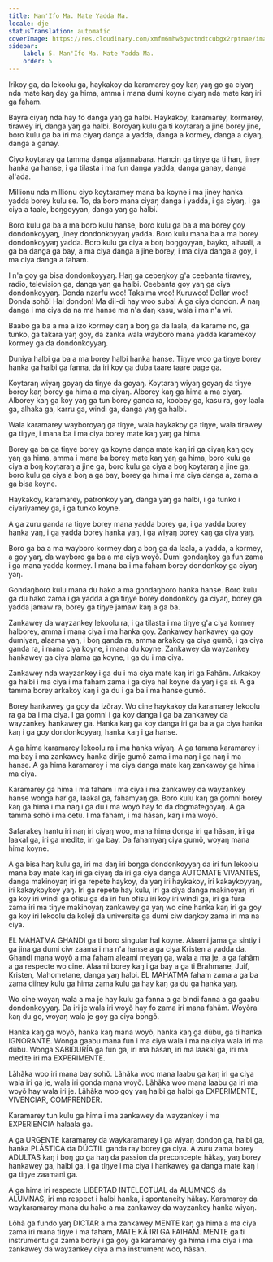 ```yaml
---
title: Man'Ifo Ma. Mate Yadda Ma.
locale: dje
statusTranslation: automatic
coverImage: https://res.cloudinary.com/xmfm6mhw3gwctndtcubgx2rptnae/image/upload/v1740337243/small_cover_educacion_fundamental_a051170f1c.webp
sidebar:
    label: 5. Man'Ifo Ma. Mate Yadda Ma.
    order: 5
---
```

Irikoy ga, da lekoolu ga, haykakoy da karamarey goy kaŋ yaŋ go ga ciyaŋ nda mate kaŋ day ga hima, amma i mana dumi koyne ciyaŋ nda mate kaŋ iri ga faham.

Bayra ciyaŋ nda hay fo danga yaŋ ga halbi. Haykakoy, karamarey, kormarey, tirawey iri, danga yaŋ ga halbi. Boroyaŋ kulu ga ti koytaraŋ a jine borey jine, boro kulu ga ba iri ma ciyaŋ danga a yadda, danga a kormey, danga a ciyaŋ, danga a ganay.

Ciyo koytaray ga tamma danga aljannabara. Hanciŋ ga tiŋye ga ti han, jiney hanka ga hanse, i ga tilasta i ma fun danga yadda, danga ganay, danga al'ada.

Millionu nda millionu ciyo koytaramey mana ba koyne i ma jiney hanka yadda borey kulu se. To, da boro mana ciyaŋ danga i yadda, i ga ciyaŋ, i ga ciya a taale, boŋgoyyan, danga yaŋ ga halbi.

Boro kulu ga ba a ma boro kulu hanse, boro kulu ga ba a ma borey goy dondonkoyyaŋ, jiney dondonkoyyaŋ yadda. Boro kulu mana ba a ma borey dondonkoyyaŋ yadda. Boro kulu ga ciya a boŋ boŋgoyyan, bayko, alhaali, a ga ba danga ga bay, a ma ciya danga a jine borey, i ma ciya danga a goy, i ma ciya danga a faham.

I n'a goy ga bisa dondonkoyyaŋ. Haŋ ga cebeŋkoy g'a ceebanta tirawey, radio, television ga, danga yaŋ ga halbi. Ceebanta goy yaŋ ga ciya dondonkoyyaŋ. Donda nzarfu woo! Takalma woo! Kuruwoo! Dollar woo! Donda sohõ! Hal dondon! Ma dii-di hay woo suba! A ga ciya dondon. A naŋ danga i ma ciya da na ma hanse ma n'a daŋ kasu, wala i ma n'a wi.

Baabo ga ba a ma a izo kormey daŋ a boŋ ga da laala, da karame no, ga tunko, ga takara yaŋ goy, da zanka wala wayboro mana yadda karamekoy kormey ga da dondonkoyyaŋ.

Duniya halbi ga ba a ma borey halbi hanka hanse. Tiŋye woo ga tiŋye borey hanka ga halbi ga fanna, da iri koy ga duba taare taare page ga.

Koytaraŋ wiyaŋ goyaŋ da tiŋye da goyaŋ. Koytaraŋ wiyaŋ goyaŋ da tiŋye borey kaŋ borey ga hima a ma ciyaŋ. Alborey kaŋ ga hima a ma ciyaŋ. Alborey kaŋ ga koy yaŋ ga tun borey ganda ra, koobey ga, kasu ra, goy laala ga, alhaka ga, karru ga, windi ga, danga yaŋ ga halbi.

Wala karamarey wayboroyaŋ ga tiŋye, wala haykakoy ga tiŋye, wala tirawey ga tiŋye, i mana ba i ma ciya borey mate kaŋ yaŋ ga hima.

Borey ga ba ga tiŋye borey ga koyne danga mate kaŋ iri ga ciyaŋ kaŋ goy yaŋ ga hima, amma i mana ba borey mate kaŋ yaŋ ga hima, boro kulu ga ciya a boŋ koytaraŋ a jine ga, boro kulu ga ciya a boŋ koytaraŋ a jine ga, boro kulu ga ciya a boŋ a ga bay, borey ga hima i ma ciya danga a, zama a ga bisa koyne.

Haykakoy, karamarey, patronkoy yaŋ, danga yaŋ ga halbi, i ga tunko i ciyariyamey ga, i ga tunko koyne.

A ga zuru ganda ra tiŋye borey mana yadda borey ga, i ga yadda borey hanka yaŋ, i ga yadda borey hanka yaŋ, i ga wiyaŋ borey kaŋ ga ciya yaŋ.

Boro ga ba a ma wayboro kormey daŋ a boŋ ga da laala, a yadda, a kormey, a goy yaŋ, da wayboro ga ba a ma ciya woyõ. Dumi gondaŋkoy ga fun zama i ga mana yadda kormey. I mana ba i ma faham borey dondonkoy ga ciyaŋ yaŋ.

Gondaŋboro kulu mana du hako a ma gondaŋboro hanka hanse. Boro kulu ga du hako zama i ga yadda a ga tiŋye borey dondonkoy ga ciyaŋ, borey ga yadda jamaw ra, borey ga tiŋye jamaw kaŋ a ga ba.

Zankawey da wayzankey lekoolu ra, i ga tilasta i ma tiŋye g'a ciya kormey halborey, amma i mana ciya i ma hanka goy. Zankawey hankawey ga goy dumiyaŋ, alaama yaŋ, i boŋ ganda ra, amma arkakoy ga ciya gumõ, i ga ciya ganda ra, i mana ciya koyne, i mana du koyne. Zankawey da wayzankey hankawey ga ciya alama ga koyne, i ga du i ma ciya.

Zankawey nda wayzankey i ga du i ma ciya mate kaŋ iri ga Fahãm. Arkakoy ga halbi i ma ciya i ma faham zama i ga ciya hal koyne da yaŋ i ga si. A ga tamma borey arkakoy kaŋ i ga du i ga ba i ma hanse gumõ.

Borey hankawey ga goy da izõray. Wo cine haykakoy da karamarey lekoolu ra ga ba i ma ciya. I ga gomni i ga koy danga i ga ba zankawey da wayzankey hankawey ga. Hanka kaŋ ga koy danga iri ga ba a ga ciya hanka kaŋ i ga goy dondonkoyyaŋ, hanka kaŋ i ga hanse.

A ga hima karamarey lekoolu ra i ma hanka wiyaŋ. A ga tamma karamarey i ma bay i ma zankawey hanka dirije gumõ zama i ma naŋ i ga naŋ i ma hanse. A ga hima karamarey i ma ciya danga mate kaŋ zankawey ga hima i ma ciya.

Karamarey ga hima i ma faham i ma ciya i ma zankawey da wayzankey hanse wonga har̃ ga, laakal ga, fahamyaŋ ga. Boro kulu kaŋ ga gomni borey kaŋ ga hima i ma naŋ i ga du i ma woyõ hay fo da dogmategoyaŋ. A ga tamma sohõ i ma cetu. I ma faham, i ma hãsan, kaŋ i ma woyõ.

Safarakey hantu iri naŋ iri ciyaŋ woo, mana hima donga iri ga hãsan, iri ga laakal ga, iri ga medite, iri ga bay. Da fahamyaŋ ciya gumõ, woyaŋ mana hima koyne.

A ga bisa haŋ kulu ga, iri ma daŋ iri boŋga dondonkoyyaŋ da iri fun lekoolu mana bay mate kaŋ iri ga ciyaŋ da iri ga ciya danga AUTOMATE VIVANTES, danga makinoyaŋ iri ga repete haykoy, da yaŋ iri haykakoy, iri kakaykoyyaŋ, iri kakaykoykoy yaŋ. Iri ga repete hay kulu, iri ga ciya danga makinoyaŋ iri ga koy iri windi ga ofisu ga da iri fun ofisu iri koy iri windi ga, iri ga fura zama iri ma tiŋye makinoyaŋ zankawey ga yaŋ wo cine hanka kaŋ iri ga goy ga koy iri lekoolu da koleji da universite ga dumi ciw daŋkoy zama iri ma na ciya.

EL MAHATMA GHANDI ga ti boro singular hal koyne. Alaami jama ga sintiy i ga jina ga dumi ciw zaama i ma n'a hanse a ga ciya Kristen a yadda da. Ghandi mana woyõ a ma faham aleami meyaŋ ga, wala a ma je, a ga fahãm a ga respecte wo cine. Alaami borey kaŋ i ga bay a ga ti Brahmane, Juif, Kristen, Mahometane, danga yaŋ halbi. EL MAHATMA faham zama a ga ba zama diiney kulu ga hima zama kulu ga hay kaŋ ga du ga hanka yaŋ.

Wo cine woyaŋ wala a ma je hay kulu ga fanna a ga bindi fanna a ga gaabu dondonkoyyaŋ. Da iri je wala iri woyõ hay fo zama iri mana fahãm. Woyõra kaŋ du go, woyaŋ wala je goy ga ciya bongõ.

Hanka kaŋ ga woyõ, hanka kaŋ mana woyõ, hanka kaŋ ga dũbu, ga ti hanka IGNORANTE. Wonga gaabu mana fun i ma ciya wala i ma na ciya wala iri ma dũbu. Wonga SABIDURÍA ga fun ga, iri ma hãsan, iri ma laakal ga, iri ma medite iri ma EXPERIMENTE.

Lãhãka woo iri mana bay sohõ. Lãhãka woo mana laabu ga kaŋ iri ga ciya wala iri ga je, wala iri gonda mana woyõ. Lãhãka woo mana laabu ga iri ma woyõ hay wala iri je. Lãhãka woo goy yaŋ halbi ga halbi ga EXPERIMENTE, VIVENClAR, COMPRENDER.

Karamarey tun kulu ga hima i ma zankawey da wayzankey i ma EXPERIENCIA halaala ga.

A ga URGENTE karamarey da waykaramarey i ga wiyaŋ dondon ga, halbi ga, hanka PLÁSTICA da DÚCTIL ganda ray borey ga ciya. A zuru zama borey ADULTAS kaŋ i boŋ go ga haŋ da passion da preconcepte hãkay, yaŋ borey hankawey ga, halbi ga, i ga tiŋye i ma ciya i hankawey ga danga mate kaŋ i ga tiŋye zaamani ga.

A ga hima iri respecte LIBERTAD INTELECTUAL da ALUMNOS da ALUMNAS, iri ma respect i halbi hanka, i spontaneity hãkay. Karamarey da waykaramarey mana du hako a ma zankawey da wayzankey hanka wiyaŋ.

Lõhã ga fundo yaŋ DICTAR a ma zankawey MENTE kaŋ ga hima a ma ciya zama iri mana tiŋye i ma faham, MATE KÃ IRI GA FAIHAM. MENTE ga ti instrumentu ga zama borey i ga goy ga karamarey ga hima i ma ciya i ma zankawey da wayzankey ciya a ma instrument woo, hãsan.

